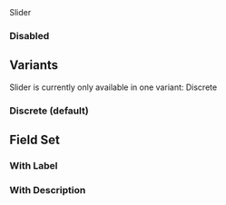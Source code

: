 
<Meta of={Slider} />
<Title>Components/Slider</Title>
<Subtitle>Slider</Subtitle>

<Primary />
<Controls />

### Disabled

<Canvas of={Slider.Disabled} />

## Variants

Slider is currently only available in one variant: Discrete

### Discrete (default)

<Canvas of={Slider.Discrete} />

## Field Set

### With Label

<Canvas of={Slider.WithLabel} />

### With Description

<Canvas of={Slider.WithDescription} />

